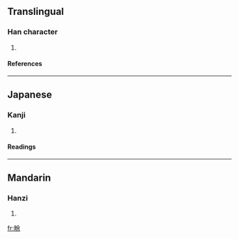 {{see|畬}}

==Translingual==
===Han character===
{{Han char|rn=102|rad=田|as=07|sn=12|four=|canj=田人一木 (WOMD)}}
# {{defn|Han|sort=田07}}
====References====
{{Han ref|kx=0763.140|dkj=21861|dj=1173.020|hdz=42543.010|uh=756D|ud=30061}}

----
==Japanese==
===Kanji===
{{ja-kanji|grade=|rs=田07}}
# {{defn|Japanese}} 
====Readings====
{{ja-readings|on=[[よ]] (yo)|kun=[[あらた]] (arata), [[やわらぐ]] (yawaragu), [[やきた]] (yakita)|nanori=}}

----
==Mandarin==
===Hanzi===
{{cmn-hanzi|pin=[[liǔ]] (liu3), [[yú]] (yu2)|wg=liu<sup>3</sup>, yü<sup>2</sup>}}
# {{defn|Mandarin}}

[[fr:畭]]